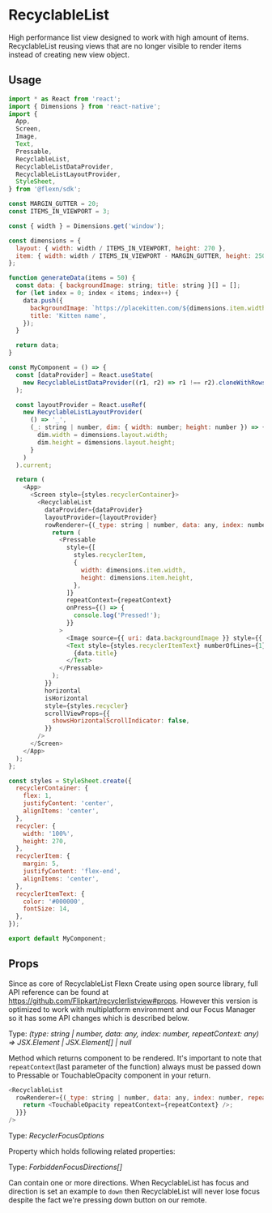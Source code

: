 
# RecyclableList

High performance list view designed to work with high amount of items. 
RecyclableList reusing views that are no longer visible to render items instead of creating new view object.

## Usage
```javascript
import * as React from 'react';
import { Dimensions } from 'react-native';
import {
  App,
  Screen,
  Image,
  Text,
  Pressable,
  RecyclableList,
  RecyclableListDataProvider,
  RecyclableListLayoutProvider,
  StyleSheet,
} from '@flexn/sdk';

const MARGIN_GUTTER = 20;
const ITEMS_IN_VIEWPORT = 3;

const { width } = Dimensions.get('window');

const dimensions = {
  layout: { width: width / ITEMS_IN_VIEWPORT, height: 270 },
  item: { width: width / ITEMS_IN_VIEWPORT - MARGIN_GUTTER, height: 250 },
};

function generateData(items = 50) {
  const data: { backgroundImage: string; title: string }[] = [];
  for (let index = 0; index < items; index++) {
    data.push({
      backgroundImage: `https://placekitten.com/${dimensions.item.width}/${dimensions.item.height + index}`,
      title: 'Kitten name',
    });
  }

  return data;
}

const MyComponent = () => {
  const [dataProvider] = React.useState(
    new RecyclableListDataProvider((r1, r2) => r1 !== r2).cloneWithRows(generateData())
  );

  const layoutProvider = React.useRef(
    new RecyclableListLayoutProvider(
      () => '_',
      (_: string | number, dim: { width: number; height: number }) => {
        dim.width = dimensions.layout.width;
        dim.height = dimensions.layout.height;
      }
    )
  ).current;

  return (
    <App>
      <Screen style={styles.recyclerContainer}>
        <RecyclableList
          dataProvider={dataProvider}
          layoutProvider={layoutProvider}
          rowRenderer={(_type: string | number, data: any, index: number, repeatContext: any) => {
            return (
              <Pressable
                style={[
                  styles.recyclerItem,
                  {
                    width: dimensions.item.width,
                    height: dimensions.item.height,
                  },
                ]}
                repeatContext={repeatContext}
                onPress={() => {
                  console.log('Pressed!');
                }}
              >
                <Image source={{ uri: data.backgroundImage }} style={{ width: '100%', height: '80%' }} />
                <Text style={styles.recyclerItemText} numberOfLines={1}>
                  {data.title}
                </Text>
              </Pressable>
            );
          }}
          horizontal
          isHorizontal
          style={styles.recycler}
          scrollViewProps={{
            showsHorizontalScrollIndicator: false,
          }}
        />
      </Screen>
    </App>
  );
};

const styles = StyleSheet.create({
  recyclerContainer: {
    flex: 1,
    justifyContent: 'center',
    alignItems: 'center',
  },
  recycler: {
    width: '100%',
    height: 270,
  },
  recyclerItem: {
    margin: 5,
    justifyContent: 'flex-end',
    alignItems: 'center',
  },
  recyclerItemText: {
    color: '#000000',
    fontSize: 14,
  },
});

export default MyComponent;
```

## Props

Since as core of RecyclableList Flexn Create using open source library, full API reference can be found at https://github.com/Flipkart/recyclerlistview#props. However this version 
is optimized to work with multiplatform environment and our Focus Manager so it has some API changes which is described below.

<Prop value="rowRenderer" /><Badge required /> 

Type: *(type: string | number, data: any, index: number, repeatContext: any) => JSX.Element | JSX.Element[] | null*

Method which returns component to be rendered. It's important to note that `repeatContext`(last parameter of the function) always must be passed down to 
Pressable or TouchableOpacity component in your return.

```javascript
<RecyclableList
  rowRenderer={(_type: string | number, data: any, index: number, repeatContext: any) => {
    return <TouchableOpacity repeatContext={repeatContext} />;
  }}}
/>
```

<Prop value="focusOptions" /><Badge value="Android TV, Fire TV, Apple TV" platform /> 

Type: *RecyclerFocusOptions*

Property which holds following related properties:

<Prop value="forbiddenFocusDirections" subProperty/>

Type: *ForbiddenFocusDirections[]*

Can contain one or more directions. When RecyclableList has focus and direction is set an example to `down` then RecyclableList will never lose focus despite the fact we're pressing
down button on our remote.

